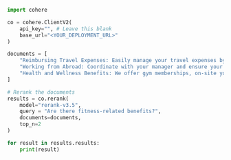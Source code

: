 ```python PYTHON
import cohere

co = cohere.ClientV2(
    api_key="", # Leave this blank
    base_url="<YOUR_DEPLOYMENT_URL>"
)

documents = [
    "Reimbursing Travel Expenses: Easily manage your travel expenses by submitting them through our finance tool.",
    "Working from Abroad: Coordinate with your manager and ensure your availability during core hours.",
    "Health and Wellness Benefits: We offer gym memberships, on-site yoga classes, and comprehensive health insurance.",
]

# Rerank the documents
results = co.rerank(
    model="rerank-v3.5",
    query = "Are there fitness-related benefits?",
    documents=documents,
    top_n=2
)

for result in results.results:
    print(result)
```